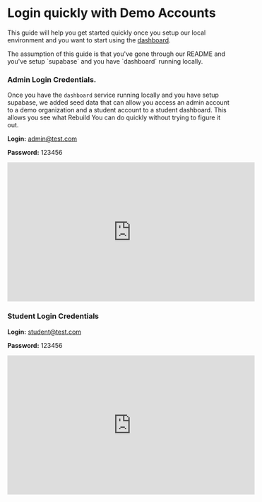 
# Login quickly with Demo Accounts

This guide will help you get started quickly once you setup our local environment and you want to start using the [dashboard](https://app.rebuildyou.uk).

<Callout>
  The assumption of this guide is that you've gone through our README and you've setup `supabase`
  and you have `dashboard` running locally.
</Callout>

### Admin Login Credentials.

Once you have the `dashboard` service running locally and you have setup supabase, we added seed data that can allow you access an admin account to a demo organization and a student account to a student dashboard. This allows you see what Rebuild You can do quickly without trying to figure it out.

**Login:** admin@test.com

**Password:** 123456

<div className="nx-w-full nx-flex nx-items-center nx-justify-center">
  <iframe
    width="560"
    height="315"
    src="https://www.youtube.com/embed/RfE4tQ_BEds?si=uXpYKokMg4SWMkQX"
    title="YouTube video player"
    frameborder="0"
    allow="accelerometer; autoplay; clipboard-write; encrypted-media; gyroscope; picture-in-picture; web-share"
    className="nx-my-4 nx-rounded-md"
    allowfullscreen
  ></iframe>
</div>

### Student Login Credentials

**Login:** student@test.com

**Password:** 123456

<div className="nx-w-full nx-flex nx-items-center nx-justify-center">
  <iframe
    width="560"
    height="315"
    src="https://www.youtube.com/embed/FG7B9rKjVi4?si=TeY088zf8OsELocC"
    title="YouTube video player"
    frameborder="0"
    allow="accelerometer; autoplay; clipboard-write; encrypted-media; gyroscope; picture-in-picture; web-share"
    className="nx-my-4 nx-rounded-md"
    allowfullscreen
  ></iframe>
</div>
